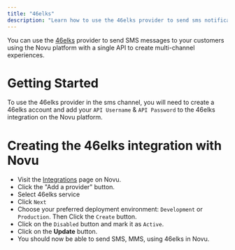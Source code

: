 ```yaml
---
title: "46elks"
description: "Learn how to use the 46elks provider to send sms notifications using Novu"
---
```


You can use the [46elks](https://46elks.com/) provider to send SMS messages to your customers using the Novu platform with a single API to create multi-channel experiences.

# Getting Started

To use the 46elks provider in the sms channel, you will need to create a 46elks account and add your `API Username` & `API Password` to the 46elks integration on the Novu platform.

# Creating the 46elks integration with Novu

- Visit the [Integrations](https://web.novu.co/integrations?utm_campaign=docs-46elks) page on Novu.
- Click the "Add a provider" button.
- Select 46elks service
- Click `Next`
- Choose your preferred deployment environment: `Development` or `Production`. Then Click the `Create` button.
- Click on the `Disabled` button and mark it as `Active`.
- Click on the **Update** button.
- You should now be able to send SMS, MMS, using 46elks in Novu.
